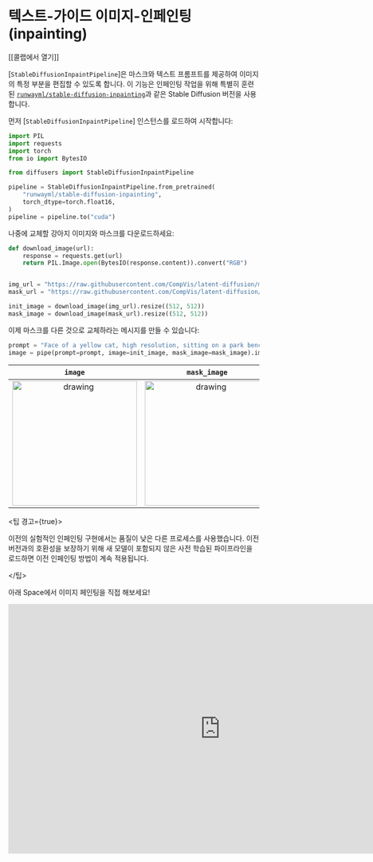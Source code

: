 <!--Copyright 2023 The HuggingFace Team. All rights reserved.

Licensed under the Apache License, Version 2.0 (the "License"); you may not use this file except in compliance with
the License. You may obtain a copy of the License at

http://www.apache.org/licenses/LICENSE-2.0

Unless required by applicable law or agreed to in writing, software distributed under the License is distributed on
an "AS IS" BASIS, WITHOUT WARRANTIES OR CONDITIONS OF ANY KIND, either express or implied. See the License for the
specific language governing permissions and limitations under the License.
-->

# 텍스트-가이드 이미지-인페인팅(inpainting)

[[콜랩에서 열기]]

[`StableDiffusionInpaintPipeline`]은 마스크와 텍스트 프롬프트를 제공하여 이미지의 특정 부분을 편집할 수 있도록 합니다. 이 기능은 인페인팅 작업을 위해 특별히 훈련된 [`runwayml/stable-diffusion-inpainting`](https://huggingface.co/runwayml/stable-diffusion-inpainting)과 같은 Stable Diffusion 버전을 사용합니다.

먼저 [`StableDiffusionInpaintPipeline`] 인스턴스를 로드하여 시작합니다:

```python
import PIL
import requests
import torch
from io import BytesIO

from diffusers import StableDiffusionInpaintPipeline

pipeline = StableDiffusionInpaintPipeline.from_pretrained(
    "runwayml/stable-diffusion-inpainting",
    torch_dtype=torch.float16,
)
pipeline = pipeline.to("cuda")
```

나중에 교체할 강아지 이미지와 마스크를 다운로드하세요:

```python
def download_image(url):
    response = requests.get(url)
    return PIL.Image.open(BytesIO(response.content)).convert("RGB")


img_url = "https://raw.githubusercontent.com/CompVis/latent-diffusion/main/data/inpainting_examples/overture-creations-5sI6fQgYIuo.png"
mask_url = "https://raw.githubusercontent.com/CompVis/latent-diffusion/main/data/inpainting_examples/overture-creations-5sI6fQgYIuo_mask.png"

init_image = download_image(img_url).resize((512, 512))
mask_image = download_image(mask_url).resize((512, 512))
```

이제 마스크를 다른 것으로 교체하라는 메시지를 만들 수 있습니다:

```python
prompt = "Face of a yellow cat, high resolution, sitting on a park bench"
image = pipe(prompt=prompt, image=init_image, mask_image=mask_image).images[0]
```

|                                                                              `image`                                                                               |                                                                              `mask_image`                                                                               |                               `prompt`                               |                                                                                                                                                                   output |
| :----------------------------------------------------------------------------------------------------------------------------------------------------------------: | :---------------------------------------------------------------------------------------------------------------------------------------------------------------------: | :------------------------------------------------------------------: | -----------------------------------------------------------------------------------------------------------------------------------------------------------------------: |
| <img src="https://raw.githubusercontent.com/CompVis/latent-diffusion/main/data/inpainting_examples/overture-creations-5sI6fQgYIuo.png" alt="drawing" width="250"/> | <img src="https://raw.githubusercontent.com/CompVis/latent-diffusion/main/data/inpainting_examples/overture-creations-5sI6fQgYIuo_mask.png" alt="drawing" width="250"/> | **_Face of a yellow cat, high resolution, sitting on a park bench_** | <img src="https://huggingface.co/datasets/hf-internal-testing/diffusers-images/resolve/main/in_paint/yellow_cat_sitting_on_a_park_bench.png" alt="drawing" width="250"/> |

<팁 경고={true}>

이전의 실험적인 인페인팅 구현에서는 품질이 낮은 다른 프로세스를 사용했습니다. 이전 버전과의 호환성을 보장하기 위해 새 모델이 포함되지 않은 사전 학습된 파이프라인을 로드하면 이전 인페인팅 방법이 계속 적용됩니다.

</팁>

아래 Space에서 이미지 페인팅을 직접 해보세요!

<iframe
  src="https://runwayml-stable-diffusion-inpainting.hf.space"
  frameborder="0"
  width="850"
  height="500"
></iframe>
